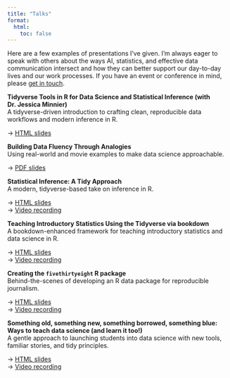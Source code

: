 ```yaml
---
title: "Talks"
format:
  html:
    toc: false
---
```


Here are a few examples of presentations I've given. I'm always eager to speak with others about the ways AI, statistics, and effective data communication intersect and how they can better support our day-to-day lives and our work processes. If you have an event or conference in mind, please [get in touch](mailto:chester.ismay@gmail.com).

<div class="talk-grid">

::: {.card}
**Tidyverse Tools in R for Data Science and Statistical Inference (with Dr. Jessica Minnier)**  
A tidyverse-driven introduction to crafting clean, reproducible data workflows and modern inference in R.  

→ [HTML slides](https://ismayc.github.io/talks/csp-2021/slide_deck.html)
:::

::: {.card}
**Building Data Fluency Through Analogies**  
Using real-world and movie examples to make data science approachable.  

→ [PDF slides](https://ismayc.github.io/talks/Building%20Data%20Fluency%20through%20Analogies%20from%20the%20Real%20World%20and%20Movies.pdf)
:::


::: {.card}
**Statistical Inference: A Tidy Approach**  
A modern, tidyverse-based take on inference in R.  

→ [HTML slides](https://ismayc.github.io/talks/infer-useR/slide_deck.html)  
→ [Video recording](https://www.youtube.com/watch?v=BCMjVc9ncFo&ab_channel=RConsortium)
:::

::: {.card}
**Teaching Introductory Statistics Using the Tidyverse via bookdown**  
A bookdown-enhanced framework for teaching introductory statistics and data science in R.  

→ [HTML slides](https://ismayc.github.io/rstudioconf/slides.html)  
→ [Video recording](https://posit.co/resources/videos/teaching-introductory-statistics-using-the-tidyverse-via-bookdown/)
:::

::: {.card}
**Creating the `fivethirtyeight` R package**  
Behind-the-scenes of developing an R data package for reproducible journalism.  

→ [HTML slides](https://ismayc.github.io/talks/pdx538/slide_deck.html)  
→ [Video recording](https://www.youtube.com/watch?v=UUc5u0NOvhg&t=1s&ab_channel=pdxrlang)
:::

::: {.card}
**Something old, something new, something borrowed, something blue: Ways to teach data science (and learn it too!)**  
A gentle approach to launching students into data science with new tools, familiar stories, and tidy principles. 

→ [HTML slides](https://ismayc.github.io/talks/asa-oregon-fall17/slide_deck.html)  
→ [Video recording](https://www.youtube.com/watch?v=O-CxbsURRv4&ab_channel=ASAOregonChapter)
:::

</div>
  
